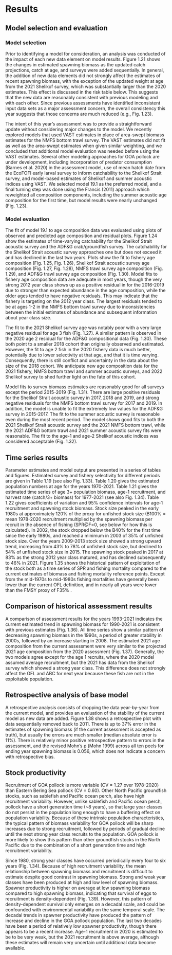 # Results
## Model selection and evaluation
### Model selection
Prior to identifying a model for consideration, an analysis was conducted of the impact of each new data element on model results. Figure 1.21 shows the changes in estimated spawning biomass as the updated catch projections, catch at age, and surveys were added sequentially. In general, the addition of new data elements did not strongly affect the estimates of recent spawning biomass, with the exception of the updated weight at age from the 2021 Shelikof survey, which was substantially larger than the 2020 estimates. This effect is discussed in the risk table below. This suggests that the new data are reasonably consistent with previous modeling and with each other. Since previous assessments have identified inconsistent input data sets as a major assessment concern, the overall consistency this year suggests that those concerns are much reduced (e.g., Fig. 1.23). 

The intent of this year’s assessment was to provide a straightforward update without considering major changes to the model. We recently explored models that used VAST estimates in place of area-swept biomass estimates for the NMFS bottom trawl survey. The VAST estimates did not fit as well as the area-swept estimates when given similar weighting, and we concluded that additional model evaluation was needed before using the VAST estimates. Several other modeling approaches for GOA pollock are under development, including incorporation of predator consumption (Barnes et al. 2020) in the assessment model, use of mean hatch date from the EcoFOFI early larval survey to inform catchability to the Shelikof Strait survey, and model-based estimates of Shelikof and summer acoustic indices using VAST. We selected model 19.1 as the preferred model, and a final turning step was done using the Francis (2011) approach which reweighted all composition components, including the summer acoustic age composition for the first time, but model results were nearly unchanged (Fig. 1.23).

### Model evaluation
The fit of model 19.1 to age composition data was evaluated using plots of observed and predicted age composition and residual plots. Figure 1.24 show the estimates of time-varying catchability for the Shelikof Strait acoustic survey and the ADF&G crab/groundfish survey. The catchability for the Shelikof Strait acoustic survey approaches one but does not exceed it and has declined in the last two years. Plots show the fit to fishery age composition (Fig. 1.25, Fig. 1.26), Shelikof Strait acoustic survey age composition (Fig. 1.27, Fig. 1.28), NMFS trawl survey age composition (Fig. 1.29), and ADF&G trawl survey age composition (Fig. 1.30). Model fits to fishery age composition data are adequate in most years, though the very strong 2012 year class shows up as a positive residual in for the 2016-2019 due to stronger than expected abundance in the age composition, while the older ages tended to have negative residuals. This may indicate that the fishery is targeting on the 2012 year class. The largest residuals tended to be at ages 1-2 in the NMFS bottom trawl survey due to inconsistencies between the initial estimates of abundance and subsequent information about year class size.

The fit to the 2021 Shelikof survey age was notably poor with a very large negative residual for age 3 fish (Fig. 1.27). A similar pattern is observed in the 2020 age 2 residual for the ADF&G compositional data (Fig. 1.30). These both point to a smaller 2018 cohort than originally observed and estimated. However, the fit to age 2 fish in the 2020 fishery data is much better, potentially due to lower selectivity at that age, and that it is time varying. Consequently, there is still conflict and uncertainty in the data about the size of the 2018 cohort. We anticipate new age composition data for the 2021 fishery, NMFS bottom trawl and summer acoustic surveys, and 2022 Shelikof survey to shed further light on the fate of this cohort. 

Model fits to survey biomass estimates are reasonably good for all surveys except the period 2015-2019 (Fig. 1.31). There are large positive residuals for the Shelikof Strait acoustic survey in 2017, 2018 and 2019, and strong negative residuals for the NMFS bottom trawl survey for 2017 and 2019. In addition, the model is unable to fit the extremely low values for the ADF&G survey in 2015-2017. The fit to the summer acoustic survey is reasonable even during the most recent period. The model shows good fits to both the 2021 Shelikof Strait acoustic survey and the 2021 NMFS bottom trawl, while the 2021 ADF&G bottom trawl and 2021 summer acoustic survey fits were reasonable. The fit to the age-1 and age-2 Shelikof acoustic indices was considered acceptable (Fig. 1.32). 

## Time series results
Parameter estimates and model output are presented in a series of tables and figures. Estimated survey and fishery selectivity for different periods are given in Table 1.19 (see also Fig. 1.33). Table 1.20 gives the estimated population numbers at age for the years 1970-2021. Table 1.21 gives the estimated time series of age 3+ population biomass, age-1 recruitment, and harvest rate (catch/3+ biomass) for 1977-2021 (see also Fig. 1.34). Table 1.22 gives coefficients of variation and 95% confidence intervals for age-1 recruitment and spawning stock biomass. Stock size peaked in the early 1980s at approximately 120% of the proxy for unfished stock size (B100% = mean 1978-2020 recruitment multiplied by the spawning biomass per recruit in the absence of fishing (SPR@F=0, see below for how this is calculated). In 2002, the stock dropped below the B40% for the first time since the early 1980s, and reached a minimum in 2003 of 35% of unfished stock size. Over the years 2009-2013 stock size showed a strong upward trend, increasing from 43% to 78% of unfished stock size, but declined to 54% of unfished stock size in 2015. The spawning stock peaked in 2017 at 83% as the strong 2012 year class matured, and has declined subsequently to 46% in 2021. 
Figure 1.35 shows the historical pattern of exploitation of the stock both as a time series of SPR and fishing mortality compared to the current estimates of biomass and fishing mortality reference points. Except from the mid-1970s to mid-1980s fishing mortalities have generally been lower than the current OFL definition, and in nearly all years were lower than the FMSY proxy of F35% .

## Comparison of historical assessment results

A comparison of assessment results for the years 1993-2021 indicates the current estimated trend in spawning biomass for 1990-2021 is consistent with previous estimates (Fig. 1.36). All time series show a similar pattern of decreasing spawning biomass in the 1990s, a period of greater stability in 2000s, followed by an increase starting in 2008. The estimated 2021 age composition from the current assessment were very similar to the projected 2021 age composition from the 2020 assessment (Fig. 1.37). Generally, the two models agree except for the age 1 recruits, where the 2020 model assumed average recruitment, but the 2021 has data from the Shelikof survey which showed a strong year class. This difference does not strongly affect the OFL and ABC for next year because these fish are not in the exploitable population. 

## Retrospective analysis of base model
A retrospective analysis consists of dropping the data year-by-year from the current model, and provides an evaluation of the stability of the current model as new data are added. Figure 1.38 shows a retrospective plot with data sequentially removed back to 2011. There is up to 37% error in the estimates of spawning biomass (if the current assessment is accepted as truth), but usually the errors are much smaller (median absolute error is 11%). There is relatively minor positive retrospective pattern to errors in the assessment, and the revised Mohn’s ρ (Mohn 1999) across all ten peels for ending year spawning biomass is 0.056, which does not indicate a concern with retrospective bias.

## Stock productivity

Recruitment of GOA pollock is more variable (CV = 1.27 over 1978-2020) than Eastern Bering Sea pollock (CV = 0.60). Other North Pacific groundfish stocks, such as sablefish and Pacific ocean perch, also have high recruitment variability. However, unlike sablefish and Pacific ocean perch, pollock have a short generation time (~8 years), so that large year classes do not persist in the population long enough to have a buffering effect on population variability. Because of these intrinsic population characteristics, the typical pattern of biomass variability for GOA pollock will be sharp increases due to strong recruitment, followed by periods of gradual decline until the next strong year class recruits to the population. GOA pollock is more likely to show this pattern than other groundfish stocks in the North Pacific due to the combination of a short generation time and high recruitment variability. 

Since 1980, strong year classes have occurred periodically every four to six years (Fig. 1.34). Because of high recruitment variability, the mean relationship between spawning biomass and recruitment is difficult to estimate despite good contrast in spawning biomass. Strong and weak year classes have been produced at high and low level of spawning biomass. Spawner productivity is higher on average at low spawning biomass compared to high spawning biomass, indicating that survival of eggs to recruitment is density-dependent (Fig. 1.39). However, this pattern of density-dependent survival only emerges on a decadal scale, and could be confounded with environmental variability on the same temporal scale. The decadal trends in spawner productivity have produced the pattern of increase and decline in the GOA pollock population. The last two decades have been a period of relatively low spawner productivity, though there appears to be a recent increase. Age-1 recruitment in 2020 is estimated to be to be very weak, but the 2021 recruitment is above average, although these estimates will remain very uncertain until additional data become available.
